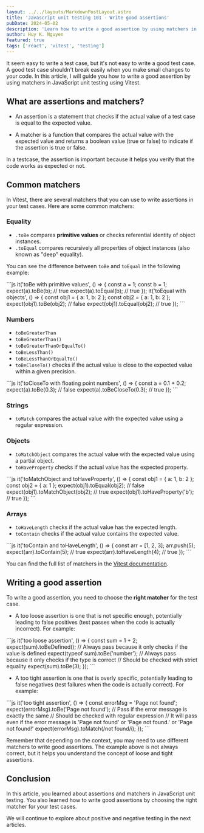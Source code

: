 ```yaml
---
layout: ../../layouts/MarkdownPostLayout.astro
title: 'Javascript unit testing 101 - Write good assertions'
pubDate: 2024-05-02
description: 'Learn how to write a good assertion by using matchers in JavaScript unit testing using Vitest.'
author: Huy K. Nguyen
featured: true
tags: ['react', 'vitest', 'testing']
---
```



<Section type="intro">

It seem easy to write a test case, but it's not easy to write a good test case. A good test case shouldn't break easily when you make small changes to your code. In this article, I will guide you how to write a good assertion by using matchers in JavaScript unit testing using Vitest.

</Section>

<Section>

## What are assertions and matchers?

- An assertion is a statement that checks if the actual value of a test case is equal to the expected value.

- A matcher is a function that compares the actual value with the expected value and returns a boolean value (true or false) to indicate if the assertion is true or false.

In a testcase, the assertion is important because it helps you verify that the code works as expected or not.

</Section>

<Section>

## Common matchers

In Vitest, there are several matchers that you can use to write assertions in your test cases. Here are some common matchers:

### Equality

- `.toBe` compares **primitive values** or checks referential identity of object instances.
- `.toEqual` compares recursively all properties of object instances (also known as "deep" equality).

You can see the difference between `toBe` and `toEqual` in the following example:

<BlockCode fileName='src/tests/assertions.test.js'>
```js
it('toBe with primitive values', () => {
  const a = 1;
  const b = 1;
  expect(a).toBe(b); // true
  expect(a).toEqual(b); // true
});
it('toEqual with objects', () => {
  const obj1 = { a: 1, b: 2 };
  const obj2 = { a: 1, b: 2 };
  expect(obj1).toBe(obj2); // false
  expect(obj1).toEqual(obj2); // true
});
```
</BlockCode>

### Numbers

- `toBeGreaterThan`
- `toBeGreaterThan()`
- `toBeGreaterThanOrEqualTo()`
- `toBeLessThan()`
- `toBeLessThanOrEqualTo()`
- `toBeCloseTo()` checks if the actual value is close to the expected value within a given precision.

<BlockCode fileName='src/tests/assertions.test.js'>
```js
it('toCloseTo with floating point numbers', () => {
  const a = 0.1 + 0.2;
  expect(a).toBe(0.3); // false
  expect(a).toBeCloseTo(0.3); // true
});
```
</BlockCode>

### Strings

- `toMatch` compares the actual value with the expected value using a regular expression.

### Objects

- `toMatchObject` compares the actual value with the expected value using a partial object.
- `toHaveProperty` checks if the actual value has the expected property.

<BlockCode fileName='src/tests/assertions.test.js'>
```js
it('toMatchObject and toHaveProperty', () => {
  const obj1 = { a: 1, b: 2 };
  const obj2 = { a: 1 };
  expect(obj1).toEqual(obj2); // false
  expect(obj1).toMatchObject(obj2); // true
  expect(obj1).toHaveProperty('b'); // true
});
```
</BlockCode>

### Arrays

- `toHaveLength` checks if the actual value has the expected length.
- `toContain` checks if the actual value contains the expected value.

<BlockCode fileName='src/tests/assertions.test.js'>
```js
it('toContain and toHaveLength', () => {
  const arr = [1, 2, 3];
  arr.push(5);
  expect(arr).toContain(5); // true
  expect(arr).toHaveLength(4); // true
});
```
</BlockCode>

You can find the full list of matchers in the [Vitest documentation](https://vitest.dev/api/expect).

</Section>

<Section>

## Writing a good assertion

To write a good assertion, you need to choose the **right matcher** for the test case.

- A too loose assertion is one that is not specific enough, potentially leading to false positives (test passes when the code is actually incorrect). For example:

<BlockCode fileName='src/tests/assertions.test.js'>
```js
it('too loose assertion', () => {
  const sum = 1 + 2;
  expect(sum).toBeDefined(); // Always pass because it only checks if the value is defined
  expect(typeof sum).toBe('number'); // Always pass because it only checks if the type is correct
  // Should be checked with strict equality
  expect(sum).toBe(3);
});
```
</BlockCode>

- A too tight assertion is one that is overly specific, potentially leading to false negatives (test failures when the code is actually correct). For example:

<BlockCode fileName='src/tests/assertions.test.js'>
```js
it('too tight assertion', () => {
  const errorMsg = 'Page not found';
  expect(errorMsg).toBe('Page not found'); // Pass if the error message is exactly the same
  // Should be checked with regular expression
  // It will pass even if the error message is 'Page not found' or 'Page not found.' or 'Page not found!'
  expect(errorMsg).toMatch(/not found/i);
});
```
</BlockCode>

Remember that depending on the context, you may need to use different matchers to write good assertions. The example above is not always correct, but it helps you understand the concept of loose and tight assertions.

</Section>

<Section>

## Conclusion

In this article, you learned about assertions and matchers in JavaScript unit testing. You also learned how to write good assertions by choosing the right matcher for your test cases.

We will continue to explore about positive and negative testing in the next articles.

</Section>
